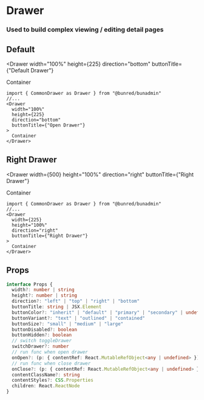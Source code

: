 
# Drawer
### Used to build complex viewing / editing detail pages

## Default
<Drawer
  width="100%"
  height={225}
  direction="bottom"
  buttonTitle={"Default Drawer"}
>
  Container
</Drawer>

``` tsx
import { CommonDrawer as Drawer } from "@bunred/bunadmin"
//...
<Drawer
  width="100%"
  height={225}
  direction="bottom"
  buttonTitle={"Open Drawer"}
>
  Container
</Drawer>
```

## Right Drawer
<Drawer
  width={500}
  height="100%"
  direction="right"
  buttonTitle={"Right Drawer"}
>
  Container
</Drawer>

``` tsx
import { CommonDrawer as Drawer } from "@bunred/bunadmin"
//...
<Drawer
  width={225}
  height="100%"
  direction="right"
  buttonTitle={"Right Drawer"}
>
  Container
</Drawer>
```

## Props
``` ts
interface Props {
  width?: number | string
  height?: number | string
  direction?: "left" | "top" | "right" | "bottom"
  buttonTitle: string | JSX.Element
  buttonColor?: "inherit" | "default" | "primary" | "secondary" | undefined
  buttonVariant?: "text" | "outlined" | "contained"
  buttonSize?: "small" | "medium" | "large"
  buttonDisabled?: boolean
  buttonHidden?: boolean
  // switch toggleDrawer
  switchDrawer?: number
  // run func when open drawer
  onOpen?: (p: { contentRef: React.MutableRefObject<any | undefined> }) => void
  // run func when close drawer
  onClose?: (p: { contentRef: React.MutableRefObject<any | undefined> }) => void
  contentClassName?: string
  contentStyles?: CSS.Properties
  children: React.ReactNode
}
```
